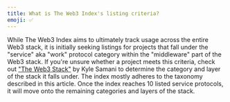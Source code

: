 ```yaml
---
title: What is The Web3 Index's listing criteria?
emoji: ✅
---
```


While The Web3 Index aims to ultimately track usage across the entire Web3 stack, it is initially seeking listings for projects that fall under the "service" aka "work" protocol category within the "middleware" part of the Web3 stack. If you're unsure whether a project meets this criteria, check out ["The Web3 Stack"](https://multicoin.capital/2019/12/13/the-web3-stack-2019-edition/) by Kyle Samani to determine the category and layer of the stack it falls under. The index mostly adheres to the taxonomy described in this article. Once the index reaches 10 listed service protocols, it will move onto the remaining categories and layers of the stack.
